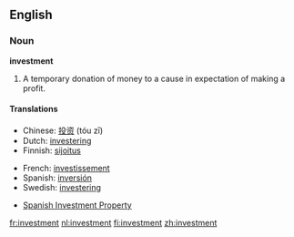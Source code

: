 ==English==

===Noun===
'''investment'''
#A temporary donation of money to a cause in expectation of making a profit.

====Translations====
{{top}}
*Chinese: [[投资]] (tóu zī)
*Dutch: [[investering]]
*Finnish: [[sijoitus]]
{{mid}}
*French: [[investissement]]
*Spanish: [[inversión]] {{f}}
*Swedish: [[investering]]
{{bottom}}

* [http://www.spanishinvest.com/ Spanish Investment Property]

[[fr:investment]]
[[nl:investment]]
[[fi:investment]]
[[zh:investment]]